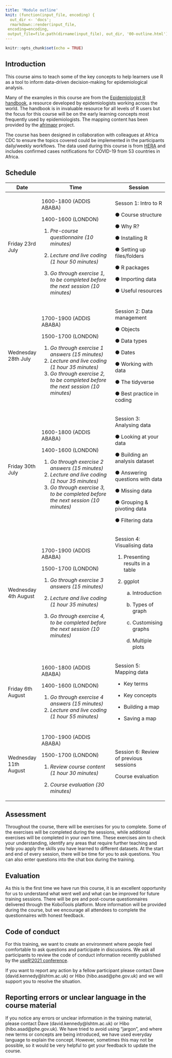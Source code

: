 ```yaml
---
title: 'Module outline'
knit: (function(input_file, encoding) {
  out_dir <- 'docs';
  rmarkdown::render(input_file,
 encoding=encoding,
 output_file=file.path(dirname(input_file), out_dir, '00-outline.html'))})
---
```


```r
knitr::opts_chunk$set(echo = TRUE)
```

## Introduction

This course aims to teach some of the key concepts to help learners use R as a tool to inform data-driven decision-making for epidemiological analysis.

Many of the examples in this course are from the [Epidemiologist R handbook](https://epirhandbook.com/index.html), a resource developed by epidemiologists working across the world. The handbook is in invaluable resource for all levels of R users but the focus for this course will be on the early learning concepts most frequently used by epidemiologists. The mapping content has been provided by the [afrimapr](https://afrimapr.github.io/afrimapr.website/) project.

The course has been designed in collaboration with colleagues at Africa CDC to ensure the topics covered could be implemented in the participants daily/weekly workflows. The data used during this course is from [HERA](https://hera-ngo.org/) and includes confirmed cases notifications for COVID-19 from 53 countries in Africa.

## Schedule

+-----------------------+-----------------------------------------------------------------------------------+----------------------------------------+
| **Date**              | **Time**                                                                          | **Session**                            |
+=======================+===================================================================================+========================================+
| Friday 23rd July      | 1600-1800                                                                         | Sesson 1: Intro to R                   |
|                       | (ADDIS ABABA)                                                                     |                                        |
|                       |                                                                                   | ● Course structure                     |
|                       | 1400-1600                                                                         |                                        |
|                       | (LONDON)                                                                          | ● Why R?                               |
|                       |                                                                                   |                                        |
|                       | 1.  *Pre-course questionnaire (10 minutes)*                                       | ● Installing R                         |
|                       |                                                                                   |                                        |
|                       | 2.  *Lecture and live coding (1 hour 50 minutes)*                                 | ● Setting up files/folders             |
|                       |                                                                                   |                                        |
|                       | 3.  *Go through exercise 1, to be completed before the next session (10 minutes)* | ● R packages                           |
|                       |                                                                                   |                                        |
|                       |                                                                                   | ● Importing data                       |
|                       |                                                                                   |                                        |
|                       |                                                                                   | ● Useful resources                     |
+-----------------------+-----------------------------------------------------------------------------------+----------------------------------------+
| Wednesday 28th July   | 1700-1900                                                                         | Session 2: Data management             |
|                       | (ADDIS ABABA)                                                                     |                                        |
|                       |                                                                                   | ● Objects                              |
|                       | 1500-1700                                                                         |                                        |
|                       | (LONDON)                                                                          | ● Data types                           |
|                       |                                                                                   |                                        |
|                       | 1.  *Go through exercise 1 answers (15 minutes)*                                  | ● Dates                                |
|                       | 2.  *Lecture and live coding (1 hour 35 minutes)*                                 |                                        |
|                       | 3.  *Go through exercise 2, to be completed before the next session (10 minutes)* | ● Working with data                    |
|                       |                                                                                   |                                        |
|                       |                                                                                   | ● The tidyverse                        |
|                       |                                                                                   |                                        |
|                       |                                                                                   | ● Best practice in coding              |
+-----------------------+-----------------------------------------------------------------------------------+----------------------------------------+
| Friday 30th July      | 1600-1800                                                                         | Session 3: Analysing                   |
|                       | (ADDIS ABABA)                                                                     | data                                   |
|                       |                                                                                   |                                        |
|                       | 1400-1600                                                                         | ● Looking at your data                 |
|                       | (LONDON)                                                                          |                                        |
|                       |                                                                                   | ● Building an analysis dataset         |
|                       | 1.  *Go through exercise 2 answers (15 minutes)*                                  |                                        |
|                       | 2.  *Lecture and live coding (1 hour 35 minutes)*                                 | ● Answering questions with data        |
|                       | 3.  *Go through exercise 3, to be completed before the next session (10 minutes)* |                                        |
|                       |                                                                                   | ● Missing data                         |
|                       |                                                                                   |                                        |
|                       |                                                                                   | ● Grouping & pivoting data             |
|                       |                                                                                   |                                        |
|                       |                                                                                   | ● Filtering data                       |
+-----------------------+-----------------------------------------------------------------------------------+----------------------------------------+
| Wednesday 4th August  | 1700-1900                                                                         | Session 4: Visualising data            |
|                       | (ADDIS ABABA)                                                                     |                                        |
|                       |                                                                                   | 1.  Presenting                         |
|                       | 1500-1700                                                                         |     results in a table                 |
|                       | (LONDON)                                                                          |                                        |
|                       |                                                                                   | 2.  ggplot                             |
|                       |                                                                                   |                                        |
|                       |                                                                                   |     a.  Introduction                   |
|                       | 1.  *Go through exercise 3 answers (15 minutes)*                                  |                                        |
|                       |                                                                                   |     b.  Types of graph                 |
|                       | 2.  *Lecture and live coding (1 hour 35 minutes)*                                 |                                        |
|                       |                                                                                   |     c.  Customising graphs             |
|                       | 3.  *Go through exercise 4, to be completed before the next session (10 minutes)* |                                        |
|                       |                                                                                   |     d.  Multiple plots                 |
+-----------------------+-----------------------------------------------------------------------------------+----------------------------------------+
| Friday 6th August     | 1600-1800                                                                         | Session 5: Mapping data                |
|                       | (ADDIS ABABA)                                                                     |                                        |
|                       |                                                                                   | -   Key terms                          |
|                       | 1400-1600                                                                         |                                        |
|                       | (LONDON)                                                                          | -   Key concepts                       |
|                       |                                                                                   |                                        |
|                       | 1.  *Go through exercise 4 answers (15 minutes)*                                  | -   Building a map                     |
|                       | 2.  *Lecture and live coding (1 hour 55 minutes)*                                 |                                        |
|                       |                                                                                   | -   Saving a map                       |
+-----------------------+-----------------------------------------------------------------------------------+----------------------------------------+
| Wednesday 11th August | 1700-1900                                                                         | Session 6: Review of previous sessions |
|                       | (ADDIS ABABA)                                                                     |                                        |
|                       |                                                                                   | Course evaluation                      |
|                       | 1500-1700                                                                         |                                        |
|                       | (LONDON)                                                                          |                                        |
|                       |                                                                                   |                                        |
|                       | 1.  *Review course content (1 hour 30 minutes)*                                   |                                        |
|                       |                                                                                   |                                        |
|                       | 2.  *Course evaluation (30 minutes)*                                              |                                        |
+-----------------------+-----------------------------------------------------------------------------------+----------------------------------------+

## Assessment

Throughout the course, there will be exercises for you to complete. Some of the exercises will be completed during the sessions, while additional exercises will be completed in your own time. These exercises aim to check your understanding, identify any areas that require further teaching and help you apply the skills you have learned to different datasets. At the start and end of every session, there will be time for you to ask questions. You can also enter questions into the chat box during the training.

## Evaluation

As this is the first time we have run this course, it is an excellent opportunity for us to understand what went well and what can be improved for future training sessions. There will be pre and post-course questionnaires delivered through the KoboTools platform. More information will be provided during the course, but we encourage all attendees to complete the questionnaires with honest feedback.

## Code of conduct

For this training, we want to create an environment where people feel comfortable to ask questions and participate in discussions. We ask all participants to review the code of conduct information recently published by the [useR!2021 conference](https://user2021.r-project.org/participation/coc/).

If you want to report any action by a fellow participant please contact Dave (david.kennedy\@lshtm.ac.uk) or Hibo (hibo.asad\@phe.gov.uk) and we will support you to resolve the situation.

## Reporting errors or unclear language in the course material

If you notice any errors or unclear information in the training material, please contact Dave (david.kennedy\@lshtm.ac.uk) or Hibo (hibo.asad\@phe.gov.uk). We have tried to avoid using "jargon", and where new terms or concepts are being introduced, we have used everyday language to explain the concept. However, sometimes this may not be possible, so it would be very helpful to get your feedback to update the course.
